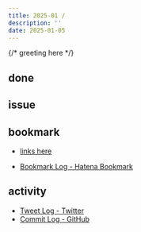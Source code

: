 ```yaml
---
title: 2025-01 / 
description: ''
date: 2025-01-05
---
```



{/* greeting here */}

## done

### 

## issue

### 

## bookmark

- [links here]()


- [Bookmark Log - Hatena Bookmark](https://b.hatena.ne.jp/Ryo_K/bookmark)

## activity

<Instagram instagramId="" />
<X url="" />
<YouTube id="" />

- [Tweet Log - Twitter](https://twitter.com/search?q=(from%3Alegnoh)%20until%3A2025-01-05%20since%3A2024-12-30%20-filter%3Areplies&src=typed_query)
- [Commit Log - GitHub](https://github.com/legnoh?tab=overview&from=2024-12-30&to=2025-01-05)
